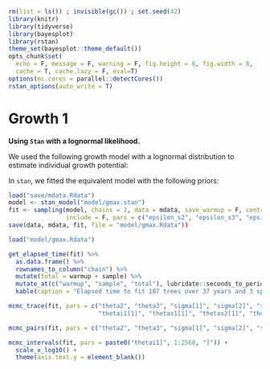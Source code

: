 ```r
rm(list = ls()) ; invisible(gc()) ; set.seed(42)
library(knitr)
library(tidyverse)
library(bayesplot)
library(rstan)
theme_set(bayesplot::theme_default())
opts_chunk$set(
  echo = F, message = F, warning = F, fig.height = 6, fig.width = 8,
  cache = T, cache.lazy = F, eval=T)
options(mc.cores = parallel::detectCores())
rstan_options(auto_write = T)
```

# Growth 1

**Using `Stan` with a lognormal likelihood.**

We used the following growth model with a lognormal distribution to estimate individual growth potential:

\begin{equation} 
  DBH_{y=today,s,i}  - DBH_{y=y0,s,i} \sim \\
  \mathcal{logN} (log(\sum _{y=y_0} ^{y=today} \theta_{1,s,i}.exp(-\frac12.[\frac{log(\frac{DBH_{y,s,i}}{100.\theta_{2,s}})}{\theta_{3,s}}]^2)), \sigma_1) \\ 
  \theta_{1,s,i} \sim \mathcal {logN}(log(\theta_{1,s}), \sigma_2) \\ 
  \theta_{2,s} \sim \mathcal {logN}(log(\theta_2),\sigma_3) \\ 
  \theta_{3,s} \sim \mathcal {logN}(log(\theta_3),\sigma_4)
  (\#eq:gmaxth)
\end{equation} 

In `stan`, we fitted the equivalent model with the following priors:

\begin{equation} 
  DBH_{y=today,s,i}  - DBH_{y=y0,s,i} \sim \\
  \mathcal{logN} (log(\sum _{y=y_0} ^{y=today} \hat{\theta_{1,s,i}}.exp(-\frac12.[\frac{log(\frac{DBH_{y,s,i}}{100.\hat{\theta_{2,s}}})}{\hat{\theta_{3,s}}}]^2)), \sigma_1) \\ 
  \hat{\theta_{1,s,i}} = e^{log(\theta_{1,s}) + \sigma_2.\epsilon_{1,i}} \\ 
  \hat{\theta_{2,s}}  = e^{log(\theta_2) + \sigma_3.\epsilon_{2,s}} \\ 
  \hat{\theta_{3,s}}  = e^{log(\theta_3) + \sigma_4.\epsilon_{3,s}} \\  
  \epsilon_{1,i} \sim \mathcal{N}(0,1) \\
  \epsilon_{2,p} \sim \mathcal{N}(0,1) \\
  \epsilon_{3,p} \sim \mathcal{N}(0,1) \\
  ~ \\
  (\theta_{1,p}, \theta_2, \theta_3) \sim \mathcal{logN}^3(log(1),1) \\ 
  (\sigma_1, \sigma_2, \sigma_3, \sigma_4) \sim \mathcal{N}^4_T(0,1) \\ 
  (\#eq:gmaxstan)
\end{equation} 

```r
load("save/mdata.Rdata")
model <- stan_model("model/gmax.stan")
fit <- sampling(model, chains = 2, data = mdata, save_warmup = F, control = list(adapt_delta = 0.99, max_treedepth = 12),
                include = F, pars = c("epsilon_s2", "epsilon_s3", "epsilon_i", "DBH"))
save(data, mdata, fit, file = "model/gmax.Rdata"))
```

```r
load("model/gmax.Rdata")
```

```r
get_elapsed_time(fit) %>% 
  as.data.frame() %>% 
  rownames_to_column("chain") %>% 
  mutate(total = warmup + sample) %>% 
  mutate_at(c("warmup", "sample", "total"), lubridate::seconds_to_period) %>% 
  kable(caption = "Elapsed time to fit 187 trees over 37 years and 3 species in the plot 14 of Paracou.")
```

```r
mcmc_trace(fit, pars = c("theta2", "theta3", "sigma[1]", "sigma[2]", "sigma[3]", "sigma[4]", "lp__", 
                         "thetai1[1]", "thetas1[1]", "thetas2[1]", "thetas3[1]"), np = nuts_params(fit))
```

```r
mcmc_pairs(fit, pars = c("theta2", "theta3", "sigma[1]", "sigma[2]", "sigma[3]", "sigma[4]"), np = nuts_params(fit))
```

```r
mcmc_intervals(fit, pars = paste0("thetai1[", 1:2568, "]")) +
  scale_x_log10() +
  theme(axis.text.y = element_blank())
```

